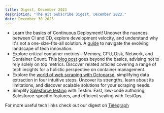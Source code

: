 ```yaml
---
title: Digest, December 2023
description: "The Hit Subscribe Digest, December 2023."
date: December 30 2023
---
```


- Learn the basics of Continuous Deployment! Uncover the nuances between CI and CD, explore development velocity, and understand why it's not a one-size-fits-all solution. A [guide](https://www.architect.io/blog/2023-03-09/a-simple-guide-to-continuous-deployment) to navigate the evolving landscape of tech innovation.
- Explore critical container metrics—Memory, CPU, Disk, Network, and Container Count. This [blog post](https://www.enov8.com/blog/intelligence-top-5-container-metrics) goes beyond the basics, advising not to rely solely on top metrics. Discover related articles covering a range of tech insights for a holistic perspective on container management.
- Explore the [world of web scraping with Octoparse,](https://www.proxyrack.com/blog/getting-started-with-octoparse) simplifying data extraction in four intuitive steps. Uncover its strengths, learn about its limitations, and discover scalable solutions for your scraping needs.
- Simplify [Salesforce testing](https://www.testim.io/salesforce/) with Testim. Fast, low-code authoring, Salesforce-specific features, and efficient scaling with TestOps.

For more useful tech links check out our digest on [Telegraph](https://telegra.ph/Hit-Subscribe-Digest-December-2023-01-02)

